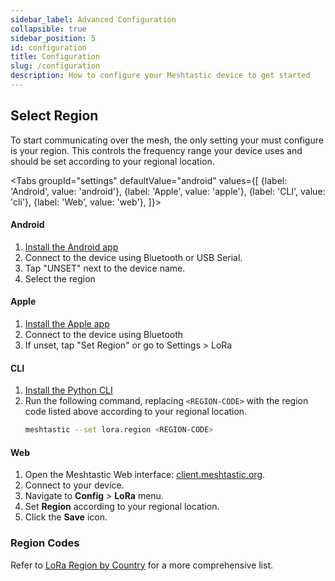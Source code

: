 ```yaml
---
sidebar_label: Advanced Configuration
collapsible: true
sidebar_position: 5
id: configuration
title: Configuration
slug: /configuration
description: How to configure your Meshtastic device to get started
---
```



## Select Region

To start communicating over the mesh, the only setting your must configure is your region. This controls the frequency range your device uses and should be set according to your regional location.

<Tabs
groupId="settings"
defaultValue="android"
values={[
{label: 'Android', value: 'android'},
{label: 'Apple', value: 'apple'},
{label: 'CLI', value: 'cli'},
{label: 'Web', value: 'web'},
]}>
<TabItem value="android">

#### Android

1. [Install the Android app](/docs/software/android/installation)
2. Connect to the device using Bluetooth or USB Serial.
3. Tap "UNSET" next to the device name.
4. Select the region

</TabItem>
<TabItem value="apple">

#### Apple

1. [Install the Apple app](/docs/software/apple/installation/)
2. Connect to the device using Bluetooth
3. If unset, tap "Set Region" or go to Settings > LoRa

</TabItem>
<TabItem value="cli">

#### CLI

1. [Install the Python CLI](/docs/software/python/cli/installation)
2. Run the following command, replacing `<REGION-CODE>` with the region code listed above according to your regional location.
   ```sh
   meshtastic --set lora.region <REGION-CODE>
   ```

</TabItem>
<TabItem value="web">

#### Web

1. Open the Meshtastic Web interface: [client.meshtastic.org](https://client.meshtastic.org).
2. Connect to your device.
3. Navigate to **Config** > **LoRa** menu.
3. Set **Region** according to your regional location.
4. Click the **Save** icon.

</TabItem>
</Tabs>

### Region Codes

<LoRaRegions />

Refer to [LoRa Region by Country](/docs/configuration/region-by-country) for a more comprehensive list.
